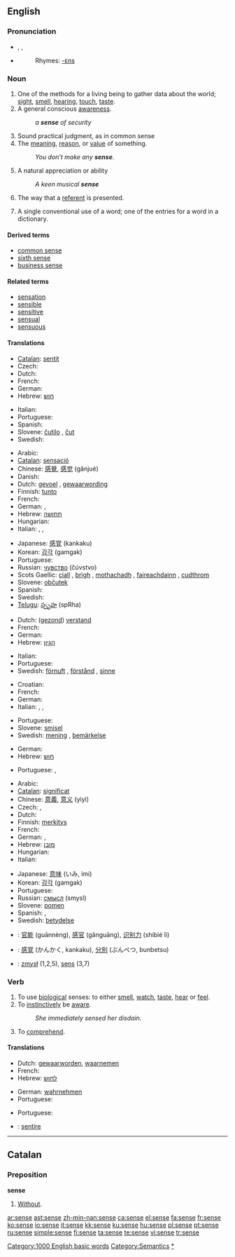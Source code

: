 {{see|Sense}}
==English==
{{wikipedia|mul=sense (disambiguation)}}
{{rank|cause|close|England|420|sense|ten|beautiful|possible}}

===Pronunciation===
* {{enPR|sĕns}}, {{IPA|/sɛns/}}, {{SAMPA|/sEns/}}
* {{audio|en-us-sense.ogg|Audio (US)}}
*: Rhymes: [[Rhymes:English:-ɛns|-ɛns]]

===Noun===
{{en-noun}}

# One of the methods for a living being to gather data about the world; [[sight]], [[smell]], [[hearing]], [[touch]], [[taste]].
# A general conscious [[awareness]].
#: ''a '''sense''' of security''
# Sound practical judgment, as in common sense
# The [[meaning]], [[reason]], or [[value]] of something.
#: ''You don’t make any '''sense'''.''
# A natural appreciation or ability
#: ''A keen musical '''sense'''''
# {{context|pragmatics}} The way that a [[referent]] is presented.
# {{context|semantics}} A single conventional use of a word; one of the entries for a word in a dictionary.

====Derived terms====
* [[common sense]]
* [[sixth sense]]
* [[business sense]]

====Related terms====
* [[sensation]]
* [[sensible]]
* [[sensitive]]
* [[sensual]]
* [[sensuous]]

====Translations====
{{trans-top|method to gather data}}
* [[Catalan]]: [[sentit]] {{m}}
* Czech: {{t-|cs|smysl|m}}
* Dutch: {{t-|nl|zintuig|n}}
* French: {{t+|fr|sens|m}}
* German: {{t+|de|Sinn|m}}
* Hebrew: [[חוש]] {{romanization of Hebrew|khúsh}} {{m}}
{{trans-mid}}
* Italian: {{t+|it|senso|m}}
* Portuguese: {{t+|pt|sentido|m}}
* Spanish: {{t-|es|sentido|m}}
* Slovene: [[čutilo]] {{n}}, [[čut]] {{m}}
* Swedish: {{t+|sv|sinne|n}}
{{trans-bottom}}

{{trans-top|conscious awareness}}
* Arabic: {{ARchar|[[احساس]]}} {{IPAchar|(’eħsās)}} {{m}}
* [[Catalan]]: [[sensació]] {{m}}
* Chinese: [[感覺]], [[感觉]] (gǎnjué)
* Danish: {{t-|da|fornemmelse}}
* Dutch: [[gevoel]] {{n}}, [[gewaarwording]] {{f}}
* Finnish: [[tunto]]
* French: {{t+|fr|sens|m}}
* German: {{t+|de|Gefühl|n}}, {{t+|de|Sinn|m}}
* Hebrew: [[תחושה]] {{romanization of Hebrew|tkhúsha}} {{f}}
* Hungarian: {{t-|hu|érzés}}
* Italian: {{t+|it|senso|m}}, {{t+|it|coscienza|f}}, {{t+|it|sensazione|f}}
{{trans-mid}}
* Japanese: [[感覚]] (kankaku)
* Korean: [[감각]] (gamgak)
* Portuguese: {{t+|pt|senso|m}}
* Russian: [[чувство]] (čúvstvo) {{n}}
* Scots Gaellic: [[ciall]] {{f}}, [[brìgh]] {{f}}, [[mothachadh]] {{m}}, [[faireachdainn]] {{m}}, [[cudthrom]] {{m}}
* Slovene: [[občutek]] {{m}}
* Spanish: {{t+|es|sensación|f}}
* Swedish: {{t+|sv|sinne|n}}
* [[Telugu]]: [[స్పృహ]] (spRha)
{{trans-bottom}}

{{trans-top|sound judgement}}
* Dutch: ([[gezond verstand|gezond]]) [[verstand]] {{n}}
* French: {{t+|fr|sens|m}}
* German: {{t+|de|Sinn|m}}
* Hebrew: [[הגיון]] {{romanization of Hebrew|higayón}} {{m}}
{{trans-mid}}
* Italian: {{t+|it|senso|m}}
* Portuguese: {{t+|pt|sentido|m}}
* Swedish: [[förnuft]] {{n}}, [[förstånd]] {{n}}, [[sinne]] {{n}}
{{trans-bottom}}

{{trans-top|meaning or reason}}
* Croatian: {{t-|hr|smisao|m}}
* French: {{t+|fr|sens|m}}
* German: {{t+|de|Verstand|m}}
* Italian: {{t+|it|senso|m}}, {{t+|it|significato|m}},
{{trans-mid}}
* Portuguese: {{t+|pt|sentido|m}}
* Slovene: [[smisel]] {{m}}
* Swedish: [[mening]] {{c}}, [[bemärkelse]] {{c}}
{{trans-bottom}}

{{trans-top|natural ability}}
* German: {{t+|de|Sinn}}
* Hebrew: [[חוש]] {{romanization of Hebrew|khúsh}} {{m}}
{{trans-mid}}
* Portuguese: {{t+|pt|sentido|m}}, {{t+|pt|senso|m}}
{{trans-bottom}}

{{trans-top|pragmatics term}}
{{trans-mid}}
{{trans-bottom}}

{{trans-top|semantics term}}
* Arabic: {{ARchar|[[معنى]]}} {{IPAchar|(maʕna)}} {{m}}
* [[Catalan]]: [[significat]] {{m}}
* Chinese: [[意義]], [[意义]] (yìyì)
* Czech: {{t-|cs|smysl|m}}, {{t-|cs|význam|m}}
* Dutch: {{t+|nl|betekenis|f}}
* Finnish: [[merkitys]]
* French: {{t+|fr|sens|m}}
* German: {{t+|de|Sinn|m}}, {{t+|de|Bedeutung|f}}
* Hebrew: [[מובן]] {{romanization of Hebrew|muván}} {{m}}
* Hungarian: {{t-|hu|értelem}}
* Italian: {{t+|it|senso|m}}
{{trans-mid}}
* Japanese: [[意味]] (いみ, imi)
* Korean: [[감각]] (gamgak)
* Portuguese: {{t+|pt|sentido|m}}
* Russian: [[смысл]] (smysl) {{m}}
* Slovene: [[pomen]] {{m}}
* Spanish: {{t+|es|significado|m}}, {{t-|es|acepción|f}}
* Swedish: [[betydelse]] {{c}}
{{trans-bottom}}

{{checktrans-top}}
* {{ttbc|Chinese}}: [[官能]] (guānnèng), [[感官]] (gǎnguāng), [[识别力]] (shíbié lì)
* {{ttbc|Japanese}}: [[感覚]] (かんかく, kankaku), [[分別]] (ぶんべつ, bunbetsu)
* {{ttbc|Polish}}: [[zmysł]] {{m}} (1,2,5), [[sens]] {{m}} (3,7)
{{trans-bottom}}

===Verb===
{{en-verb|[[senses]]|[[sensing]]|[[sensed]]}}

# To use [[biological]] senses: to either [[smell]], [[watch]], [[taste]], [[hear]] or [[feel]].
# To [[instinctively]] be [[aware]].
#: ''She immediately sensed her disdain.''
# To [[comprehend]].

====Translations====
{{trans-top|use biological senses}}
* Dutch: [[gewaarworden]], [[waarnemen]]
* French: {{t+|fr|sentir}}
* Hebrew: [[לחוש]] {{romanization of Hebrew|lakhúsh}}
{{trans-mid}}
* German: [[wahrnehmen]]
* Portuguese: {{t+|pt|sentir}}
{{trans-bottom}}

{{trans-top|To instinctively be aware.}}
{{trans-mid}}
* Portuguese: {{t+|pt|sentir}}
{{trans-bottom}}

{{checktrans-top}}
* {{ttbc|Latin}}: [[sentire]]
{{trans-bottom}}

[[Category:1000 English basic words]]
[[Category:Semantics]]

----

==Catalan==

===Preposition===
'''sense'''

# [[without|Without]].

[[Category:Senses|*]]

[[ar:sense]]
[[ast:sense]]
[[zh-min-nan:sense]]
[[ca:sense]]
[[el:sense]]
[[fa:sense]]
[[fr:sense]]
[[ko:sense]]
[[io:sense]]
[[it:sense]]
[[kk:sense]]
[[ku:sense]]
[[hu:sense]]
[[pl:sense]]
[[pt:sense]]
[[ru:sense]]
[[simple:sense]]
[[fi:sense]]
[[ta:sense]]
[[te:sense]]
[[vi:sense]]
[[tr:sense]]